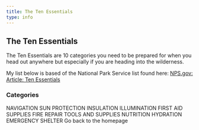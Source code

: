 ```yaml
---
title: The Ten Essentials
type: info
---
```



<SEO title="The Ten Essentials" />

## The Ten Essentials

The Ten Essentials are 10 categories you need to be prepared for when you head out anywhere but especially if you are heading into the wilderness.

My list below is based of the National Park Service list found here: <a href="https://www.nps.gov/articles/10essentials.htm" target="_blank">NPS.gov: Article: Ten Essentials</a>

### Categories

<ListGroup as="ol" numbered>
  <ListGroup.Item as="li">NAVIGATION</ListGroup.Item>
  <ListGroup.Item as="li">SUN PROTECTION</ListGroup.Item>
  <ListGroup.Item as="li">INSULATION</ListGroup.Item>
  <ListGroup.Item as="li">ILLUMINATION</ListGroup.Item>
  <ListGroup.Item as="li">FIRST AID SUPPLIES</ListGroup.Item>
  <ListGroup.Item as="li">FIRE</ListGroup.Item>
  <ListGroup.Item as="li">REPAIR TOOLS AND SUPPLIES</ListGroup.Item>
  <ListGroup.Item as="li">NUTRITION</ListGroup.Item>
  <ListGroup.Item as="li">HYDRATION</ListGroup.Item>
  <ListGroup.Item as="li">EMERGENCY SHELTER</ListGroup.Item>
</ListGroup>


<Link to="/">Go back to the homepage</Link>

